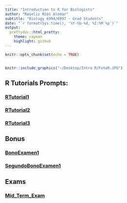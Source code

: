 ```yaml
---
title: "Introduction to R for Biologists"
author: "Roseliz Ríos Alemar"
subtitle: "Biology 6994/6997 - Grad Students"
date: "`r format(Sys.time(), '%Y-%b-%d, %I:%M %p')`"
output:
  prettydoc::html_pretty:
    theme: cayman
    highlight: github
---
```

```r
knitr::opts_chunk$set(echo = TRUE)
```
## 

```r
knitr::include_graphics("~/Desktop/Intro R/FotoR.JPG")
```

## R Tutorials Prompts:
### [RTutorial1](Assignments/RTutorial1.html)
### [RTutorial2](Assignments/RTutorial2.html)
### [RTutorial3](Assignments/RTutorial3.html)

## Bonus
### [BonoExamen1](Assignments/BonoExamen1.html)
### [SegundoBonoExamen1](Assignments/SegundoBonoExamen1.html)

## Exams
### [Mid_Term_Exam](Assignments/Mid_Term_Exam.html)